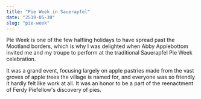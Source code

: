 ```yaml
---
title: "Pie Week in Sauerapfel"
date: "2519-05-30"
slug: "pie-week"
---
```


Pie Week is one of the few halfling holidays to have spread past the Mootland borders, which is why I was delighted when Abby Applebottom invited me and my troupe to perform at the traditional Sauerapfel Pie Week celebration.

It was a grand event, focusing largely on apple pastries made from the vast groves of apple trees the village is named for, and everyone was so friendly it hardly felt like work at all. It was an honor to be a part of the reenactment of Ferdy Piefellow's discovery of pies.